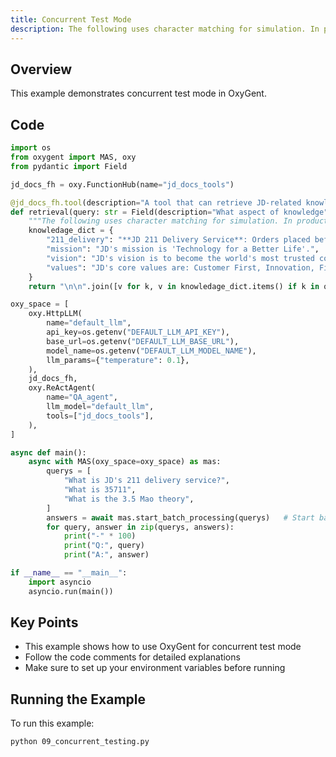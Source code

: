 ```yaml
---
title: Concurrent Test Mode
description: The following uses character matching for simulation. In production environments, typically retrieve top-K relevant content from knowledge base based on query, and can add multi-path retrieval logic
---
```


## Overview

This example demonstrates concurrent test mode in OxyGent.

## Code

```python
import os
from oxygent import MAS, oxy
from pydantic import Field

jd_docs_fh = oxy.FunctionHub(name="jd_docs_tools")

@jd_docs_fh.tool(description="A tool that can retrieve JD-related knowledge")
def retrieval(query: str = Field(description="What aspect of knowledge")) -> str:
    """The following uses character matching for simulation. In production environments, typically retrieve top-K relevant content from knowledge base based on query, and can add multi-path retrieval logic"""
    knowledage_dict = {
        "211_delivery": "**JD 211 Delivery Service**: Orders placed before 11:00 AM (or 10:00 AM in some cities) are delivered the same day; orders placed before 11:00 PM are delivered by 3:00 PM the next day. (Note: Timing starts from order submission for in-stock orders, and from payment completion for prepaid orders)",
        "mission": "JD's mission is 'Technology for a Better Life'.",
        "vision": "JD's vision is to become the world's most trusted company.",
        "values": "JD's core values are: Customer First, Innovation, Fighting Spirit, Responsibility, Gratitude, and Integrity.",
    }
    return "\n\n".join([v for k, v in knowledage_dict.items() if k in query])

oxy_space = [
    oxy.HttpLLM(
        name="default_llm",
        api_key=os.getenv("DEFAULT_LLM_API_KEY"),
        base_url=os.getenv("DEFAULT_LLM_BASE_URL"),
        model_name=os.getenv("DEFAULT_LLM_MODEL_NAME"),
        llm_params={"temperature": 0.1},
    ),
    jd_docs_fh,
    oxy.ReActAgent(
        name="QA_agent",
        llm_model="default_llm",
        tools=["jd_docs_tools"],
    ),
]

async def main():
    async with MAS(oxy_space=oxy_space) as mas:
        querys = [
            "What is JD's 211 delivery service?",
            "What is 35711",
            "What is the 3.5 Mao theory",
        ]
        answers = await mas.start_batch_processing(querys)   # Start batch processing mode
        for query, answer in zip(querys, answers):
            print("-" * 100)
            print("Q:", query)
            print("A:", answer)

if __name__ == "__main__":
    import asyncio
    asyncio.run(main())
```

## Key Points

- This example shows how to use OxyGent for concurrent test mode
- Follow the code comments for detailed explanations
- Make sure to set up your environment variables before running

## Running the Example

To run this example:

```bash
python 09_concurrent_testing.py
```
